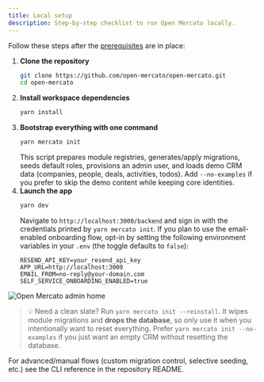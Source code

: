 ```yaml
---
title: Local setup
description: Step-by-step checklist to run Open Mercato locally.
---
```


Follow these steps after the [prerequisites](./prerequisites) are in place:

1. **Clone the repository**
   ```bash
   git clone https://github.com/open-mercato/open-mercato.git
   cd open-mercato
   ```
2. **Install workspace dependencies**
   ```bash
   yarn install
   ```
3. **Bootstrap everything with one command**
   ```bash
   yarn mercato init
   ```
   This script prepares module registries, generates/apply migrations, seeds default roles, provisions an admin user, and loads demo CRM data (companies, people, deals, activities, todos). Add `--no-examples` if you prefer to skip the demo content while keeping core identities.
4. **Launch the app**
   ```bash
   yarn dev
   ```
   Navigate to `http://localhost:3000/backend` and sign in with the credentials printed by `yarn mercato init`.
   If you plan to use the email-enabled onboarding flow, opt-in by setting the following environment variables in your `.env` (the toggle defaults to `false`):
    ```env
    RESEND_API_KEY=your_resend_api_key
    APP_URL=http://localhost:3000
    EMAIL_FROM=no-reply@your-domain.com
    SELF_SERVICE_ONBOARDING_ENABLED=true
    ```

![Open Mercato admin home](/screenshots/open-mercato-homepage.png)

> 💡 Need a clean slate? Run `yarn mercato init --reinstall`. It wipes module migrations and **drops the database**, so only use it when you intentionally want to reset everything. Prefer `yarn mercato init --no-examples` if you just want an empty CRM without resetting the database.

For advanced/manual flows (custom migration control, selective seeding, etc.) see the CLI reference in the repository README.
